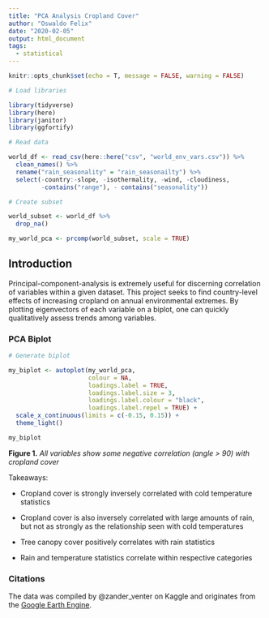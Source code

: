 ```yaml
---
title: "PCA Analysis Cropland Cover"
author: "Oswaldo Felix"
date: "2020-02-05"
output: html_document
tags:
  - statistical
---
```


```r
knitr::opts_chunk$set(echo = T, message = FALSE, warning = FALSE)
```

```r
# Load libraries

library(tidyverse)
library(here)
library(janitor)
library(ggfortify)

# Read data

world_df <- read_csv(here::here("csv", "world_env_vars.csv")) %>% 
  clean_names() %>%
  rename("rain_seasonality" = "rain_seasonailty") %>% 
  select(-country:-slope, -isothermality, -wind, -cloudiness,
         -contains("range"), - contains("seasonality"))

```

```r
# Create subset

world_subset <- world_df %>% 
  drop_na()

my_world_pca <- prcomp(world_subset, scale = TRUE)

```

## Introduction

Principal-component-analysis is extremely useful for discerning correlation of variables within a given dataset. This project seeks to find country-level effects of increasing cropland on annual environmental extremes. By plotting eigenvectors of each variable on a biplot, one can quickly qualitatively assess trends among variables.

### PCA Biplot
```r
# Generate biplot

my_biplot <- autoplot(my_world_pca,
                      colour = NA,
                      loadings.label = TRUE,
                      loadings.label.size = 3,
                      loadings.label.colour = "black",
                      loadings.label.repel = TRUE) +
  scale_x_continuous(limits = c(-0.15, 0.15)) +
  theme_light()

my_biplot
```

**Figure 1.** *All variables show some negative correlation (angle > 90) with cropland cover*

Takeaways:

- Cropland cover is strongly inversely correlated with cold temperature statistics

- Cropland cover is also inversely correlated with large amounts of rain, but not as strongly as the relationship seen with cold temperatures

- Tree canopy cover positively correlates with rain statistics

- Rain and temperature statistics correlate within respective categories

### Citations

The data was compiled by @zander_venter on Kaggle and originates from the [Google Earth Engine](https://earthengine.google.com/).